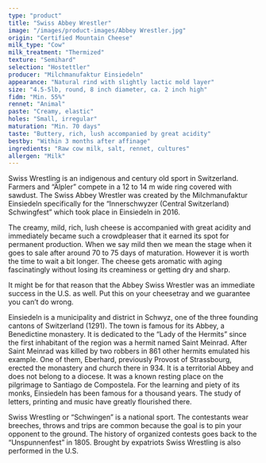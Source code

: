 ```yaml
---
type: "product"
title: "Swiss Abbey Wrestler"
image: "/images/product-images/Abbey Wrestler.jpg"
origin: "Certified Mountain Cheese"
milk_type: "Cow"
milk_treatment: "Thermized"
texture: "Semihard"
selection: "Hostettler"
producer: "Milchmanufaktur Einsiedeln"
appearance: "Natural rind with slightly lactic mold layer"
size: "4.5-5lb, round, 8 inch diameter, ca. 2 inch high"
fidm: "Min. 55%"
rennet: "Animal"
paste: "Creamy, elastic"
holes: "Small, irregular"
maturation: "Min. 70 days"
taste: "Buttery, rich, lush accompanied by great acidity"
bestby: "Within 3 months after affinage"
ingredients: "Raw cow milk, salt, rennet, cultures"
allergen: "Milk"
---
```


Swiss Wrestling is an indigenous and century old sport in Switzerland. Farmers and “Älpler” compete in a 12 to 14 m wide ring covered with sawdust. The Swiss Abbey Wrestler was created by the Milchmanufaktur Einsiedeln specifically for the “Innerschwyzer (Central Switzerland) Schwingfest” which took place in Einsiedeln in 2016.

The creamy, mild, rich, lush cheese is accompanied with great acidity and immediately became such a crowdpleaser that it earned its spot for permanent production. When we say mild then we mean the stage when it goes to sale after around 70 to 75 days of maturation. However it is worth the time to wait a bit longer. The cheese gets aromatic with aging fascinatingly without losing its creaminess or getting dry and sharp.

It might be for that reason that the Abbey Swiss Wrestler was an immediate success in the U.S. as well. Put this on your cheesetray and we guarantee you can’t do wrong.

Einsiedeln is a municipality and district in Schwyz, one of the three founding cantons of Switzerland (1291). The town is famous for its Abbey, a Benedictine monastery. It is dedicated to the “Lady of the Hermits” since the first inhabitant of the region was a hermit named Saint Meinrad. After Saint Meinrad was killed by two robbers in 861 other hermits emulated his example. One of them, Eberhard, previously Provost of Strassbourg, erected the monastery and church there in 934. It is a territorial Abbey and does not belong to a diocese. It was a known resting place on the pilgrimage to Santiago de Compostela. For the learning and piety of its monks, Einsiedeln has been famous for a thousand years. The study of letters, printing and music have greatly flourished there.

Swiss Wrestling or “Schwingen” is a national sport. The contestants wear breeches, throws and trips are common because the goal is to pin your opponent to the ground. The history of organized contests goes back to the “Unspunnenfest” in 1805. Brought by expatriots Swiss Wrestling is also performed in the U.S.

